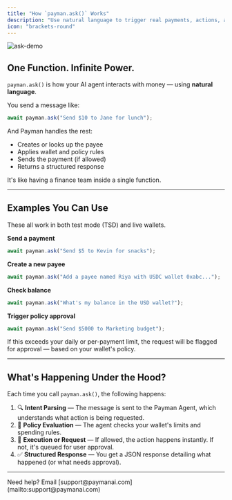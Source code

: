 ```yaml
---
title: "How `payman.ask()` Works"
description: "Use natural language to trigger real payments, actions, and approvals — all in one line."
icon: "brackets-round"
---
```


![ask-demo](/images/ask.png)

## One Function. Infinite Power.

`payman.ask()` is how your AI agent interacts with money — using **natural language**.

You send a message like:

```ts
await payman.ask("Send $10 to Jane for lunch");
```

And Payman handles the rest:

-   Creates or looks up the payee
-   Applies wallet and policy rules
-   Sends the payment (if allowed)
-   Returns a structured response

It's like having a finance team inside a single function.

---

## Examples You Can Use

<Info>These all work in both test mode (TSD) and live wallets.</Info>

**Send a payment**

```ts
await payman.ask("Send $5 to Kevin for snacks");
```

**Create a new payee**

```ts
await payman.ask("Add a payee named Riya with USDC wallet 0xabc...");
```

**Check balance**

```ts
await payman.ask("What's my balance in the USD wallet?");
```

**Trigger policy approval**

```ts
await payman.ask("Send $5000 to Marketing budget");
```

<Tip>
	If this exceeds your daily or per-payment limit, the request will be flagged
	for approval — based on your wallet's policy.
</Tip>

---

## What's Happening Under the Hood?

Each time you call `payman.ask()`, the following happens:

1. 🔍 **Intent Parsing** — The message is sent to the Payman Agent, which understands what action is being requested.
2. 🧠 **Policy Evaluation** — The agent checks your wallet's limits and spending rules.
3. 🧾 **Execution or Request** — If allowed, the action happens instantly. If not, it's queued for user approval.
4. ✅ **Structured Response** — You get a JSON response detailing what happened (or what needs approval).

---

<Note>
	Need help? Email [support@paymanai.com](mailto:support@paymanai.com)
</Note>
